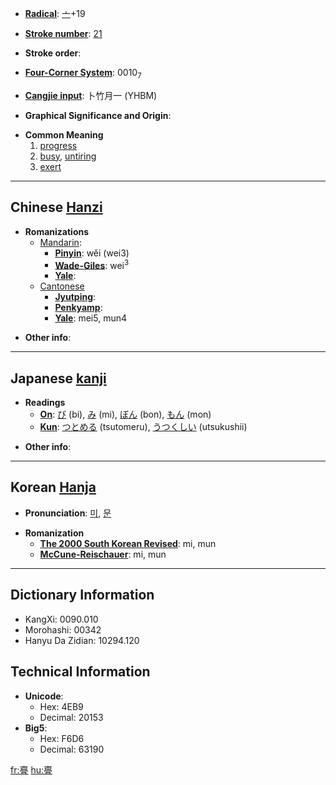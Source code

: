 * '''[[Wiktionary:Chinese radical index| Radical]]''': [[Wiktionary:Chinese radical index 亠|亠]]+19

* '''[[Wiktionary:Chinese total strokes index|Stroke number]]''': [[Wiktionary:Chinese total strokes index 21|21]]

* '''Stroke order''': 

* '''[[Wiktionary:Chinese four corner index|Four-Corner System]]''': 0010<sub>7</sub>

* '''[[Wiktionary:Chinese Cangjie index|Cangjie input]]''': 卜竹月一 (YHBM)

* '''Graphical Significance and Origin''': 

* '''Common Meaning'''
*#[[progress]]
*# [[busy]], [[untiring]]
*# [[exert]]

----

== Chinese [[Hanzi]] ==

* '''Romanizations'''
** [[Mandarin]]:
*** '''[[Pinyin]]''': wěi (wei3)
*** '''[[Wade-Giles]]''': wei<sup>3</sup>
*** '''[[Yale]]''': 
**[[Cantonese]]
***'''[[Jyutping]]''':
***'''[[Penkyamp]]''': 
***'''[[Yale]]''': mei5, mun4

* '''Other info''': 

----

== Japanese [[kanji]] ==

* '''Readings'''
** '''[[On]]''': [[び]] (bi), [[み]] (mi), [[ぼん]] (bon), [[もん]] (mon)
** '''[[Kun]]''': [[つとめる]] (tsutomeru), [[うつくしい]] (utsukushii)

* '''Other info''':  

----

== Korean [[Hanja]] ==

* '''Pronunciation''': [[미]], [[문]]

* '''Romanization'''
** '''[[The 2000 South Korean Revised Romanization|The 2000 South Korean Revised]]''': mi, mun
** '''[[McCune-Reischauer]]''': mi, mun

----

== Dictionary Information ==

* KangXi: 0090.010
* Morohashi: 00342
* Hanyu Da Zidian: 10294.120

== Technical Information ==

* '''Unicode''':
** Hex: 4EB9
** Decimal: 20153
* '''Big5''':
** Hex: F6D6
** Decimal: 63190

[[fr:亹]]
[[hu:亹]]
